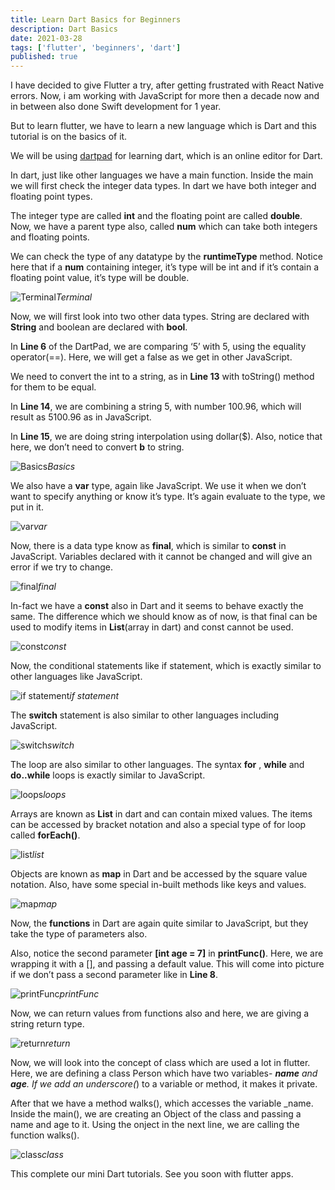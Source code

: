 ```yaml
---
title: Learn Dart Basics for Beginners
description: Dart Basics
date: 2021-03-28
tags: ['flutter', 'beginners', 'dart']
published: true
---
```


I have decided to give Flutter a try, after getting frustrated with React Native errors. Now, i am working with JavaScript for more then a decade now and in between also done Swift development for 1 year.

But to learn flutter, we have to learn a new language which is Dart and this tutorial is on the basics of it.

We will be using [dartpad](https://dartpad.dev) for learning dart, which is an online editor for Dart.

In dart, just like other languages we have a main function. Inside the main we will first check the integer data types. In dart we have both integer and floating point types.

The integer type are called **int** and the floating point are called **double**. Now, we have a parent type also, called **num** which can take both integers and floating points.

We can check the type of any datatype by the **runtimeType** method. Notice here that if a **num** containing integer, it’s type will be int and if it’s contain a floating point value, it’s type will be double.

![Terminal](https://res.cloudinary.com/dxkxvfo2o/image/upload/v1616947661/Flutter/dart-basics/1_ctxsym.png)*Terminal*

Now, we will first look into two other data types. String are declared with **String** and boolean are declared with **bool**.

In **Line 6** of the DartPad, we are comparing ‘5’ with 5, using the equality operator(==). Here, we will get a false as we get in other JavaScript.

We need to convert the int to a string, as in **Line 13** with toString() method for them to be equal.

In **Line 14**, we are combining a string 5, with number 100.96, which will result as 5100.96 as in JavaScript.

In **Line 15**, we are doing string interpolation using dollar($). Also, notice that here, we don’t need to convert **b** to string.

![Basics](https://res.cloudinary.com/dxkxvfo2o/image/upload/v1616947662/Flutter/dart-basics/2_oqpdkc.png)*Basics*

We also have a **var** type, again like JavaScript. We use it when we don’t want to specify anything or know it’s type. It’s again evaluate to the type, we put in it.

![var](https://res.cloudinary.com/dxkxvfo2o/image/upload/v1616947661/Flutter/dart-basics/3_vg6sf7.png)*var*

Now, there is a data type know as **final**, which is similar to **const** in JavaScript. Variables declared with it cannot be changed and will give an error if we try to change.

![final](https://res.cloudinary.com/dxkxvfo2o/image/upload/v1616947661/Flutter/dart-basics/4_dertuc.png)*final*

In-fact we have a **const** also in Dart and it seems to behave exactly the same. The difference which we should know as of now, is that final can be used to modify items in **List**(array in dart) and const cannot be used.

![const](https://res.cloudinary.com/dxkxvfo2o/image/upload/v1616947661/Flutter/dart-basics/5_cuvh2n.png)*const*

Now, the conditional statements like if statement, which is exactly similar to other languages like JavaScript.

![if statement](https://res.cloudinary.com/dxkxvfo2o/image/upload/v1616947661/Flutter/dart-basics/6_vbglct.png)*if statement*

The **switch** statement is also similar to other languages including JavaScript.

![switch](https://res.cloudinary.com/dxkxvfo2o/image/upload/v1616947661/Flutter/dart-basics/7_solnmc.png)*switch*

The loop are also similar to other languages. The syntax **for** , **while** and **do..while** loops is exactly similar to JavaScript.

![loops](https://res.cloudinary.com/dxkxvfo2o/image/upload/v1616947661/Flutter/dart-basics/8_ulged0.png)*loops*

Arrays are known as **List** in dart and can contain mixed values. The items can be accessed by bracket notation and also a special type of for loop called **forEach()**.

![list](https://res.cloudinary.com/dxkxvfo2o/image/upload/v1616947661/Flutter/dart-basics/9_ymbgta.png)*list*

Objects are known as **map** in Dart and be accessed by the square value notation. Also, have some special in-built methods like keys and values.

![map](https://res.cloudinary.com/dxkxvfo2o/image/upload/v1616947661/Flutter/dart-basics/10_mtqhsx.png)*map*

Now, the **functions** in Dart are again quite similar to JavaScript, but they take the type of parameters also.

Also, notice the second parameter **[int age = 7]** in **printFunc()**. Here, we are wrapping it with a [], and passing a default value. This will come into picture if we don’t pass a second parameter like in **Line 8**.

![printFunc](https://res.cloudinary.com/dxkxvfo2o/image/upload/v1616947661/Flutter/dart-basics/11_c2aauu.png)*printFunc*

Now, we can return values from functions also and here, we are giving a string return type.

![return](https://res.cloudinary.com/dxkxvfo2o/image/upload/v1616947661/Flutter/dart-basics/12_conv6y.png)*return*

Now, we will look into the concept of class which are used a lot in flutter. Here, we are defining a class Person which have two variables- _**name** and **age**. If we add an underscore(_) to a variable or method, it makes it private.

After that we have a method walks(), which accesses the variable _name. Inside the main(), we are creating an Object of the class and passing a name and age to it. Using the onject in the next line, we are calling the function walks().

![class](https://res.cloudinary.com/dxkxvfo2o/image/upload/v1616947661/Flutter/dart-basics/13_frjczw.png)*class*

This complete our mini Dart tutorials. See you soon with flutter apps.









